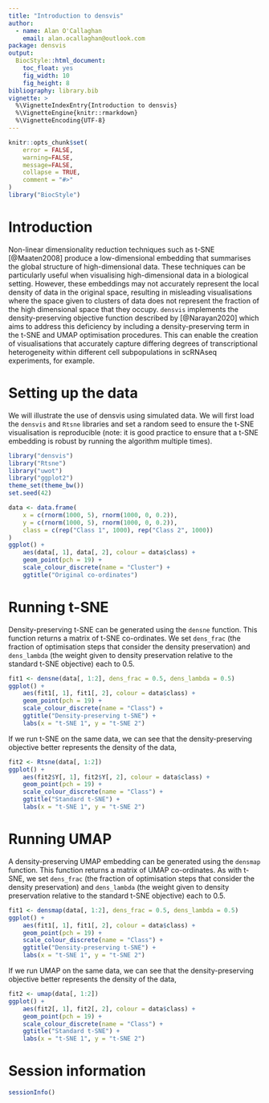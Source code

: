 ```yaml
---
title: "Introduction to densvis"
author:
  - name: Alan O'Callaghan
    email: alan.ocallaghan@outlook.com
package: densvis
output:
  BiocStyle::html_document:
    toc_float: yes
    fig_width: 10
    fig_height: 8
bibliography: library.bib
vignette: >
  %\VignetteIndexEntry{Introduction to densvis}
  %\VignetteEngine{knitr::rmarkdown}
  %\VignetteEncoding{UTF-8}
---
```


```r
knitr::opts_chunk$set(
    error = FALSE,
    warning=FALSE,
    message=FALSE,
    collapse = TRUE,
    comment = "#>"
)
library("BiocStyle")
```


# Introduction

Non-linear dimensionality reduction techniques such as t-SNE [@Maaten2008]
produce a low-dimensional embedding that summarises the global structure
of high-dimensional data. These techniques can be particularly
useful when visualising high-dimensional data in a biological setting.
However, these embeddings may not accurately represent the local density
of data in the original space, resulting in misleading visualisations where
the space given to clusters of data does not represent the fraction of the
high dimensional space that they occupy.
`densvis` implements the density-preserving objective function described by
[@Narayan2020] which aims to address this deficiency by including a 
density-preserving term in the t-SNE and UMAP optimisation procedures.
This can enable the creation of visualisations that accurately capture 
differing degrees of transcriptional heterogeneity within different cell 
subpopulations in scRNAseq experiments, for example.

# Setting up the data

We will illustrate the use of densvis
using simulated data.
We will first load the `densvis` and `Rtsne` libraries 
and set a random seed to ensure the t-SNE visualisation is reproducible
(note: it is good practice to ensure that a t-SNE embedding is robust
by running the algorithm multiple times).


```r
library("densvis")
library("Rtsne")
library("uwot")
library("ggplot2")
theme_set(theme_bw())
set.seed(42)
```

```r
data <- data.frame(
    x = c(rnorm(1000, 5), rnorm(1000, 0, 0.2)),
    y = c(rnorm(1000, 5), rnorm(1000, 0, 0.2)),
    class = c(rep("Class 1", 1000), rep("Class 2", 1000))
)
ggplot() +
    aes(data[, 1], data[, 2], colour = data$class) +
    geom_point(pch = 19) +
    scale_colour_discrete(name = "Cluster") +
    ggtitle("Original co-ordinates")
```

# Running t-SNE

Density-preserving t-SNE can be generated using the `densne`
function. This function returns a matrix of t-SNE co-ordinates.
We set `dens_frac` (the fraction of optimisation steps that consider
the density preservation) and `dens_lambda` (the weight given to density
preservation relative to the standard t-SNE objective) each to 0.5.

```r
fit1 <- densne(data[, 1:2], dens_frac = 0.5, dens_lambda = 0.5)
ggplot() +
    aes(fit1[, 1], fit1[, 2], colour = data$class) +
    geom_point(pch = 19) +
    scale_colour_discrete(name = "Class") +
    ggtitle("Density-preserving t-SNE") +
    labs(x = "t-SNE 1", y = "t-SNE 2")
```

If we run t-SNE on the same data, we can see that the density-preserving
objective better represents the density of the data, 

```r
fit2 <- Rtsne(data[, 1:2])
ggplot() +
    aes(fit2$Y[, 1], fit2$Y[, 2], colour = data$class) +
    geom_point(pch = 19) +
    scale_colour_discrete(name = "Class") +
    ggtitle("Standard t-SNE") +
    labs(x = "t-SNE 1", y = "t-SNE 2")
```



# Running UMAP

A density-preserving UMAP embedding can be generated using the `densmap`
function. This function returns a matrix of UMAP co-ordinates. As with t-SNE,
we set `dens_frac` (the fraction of optimisation steps that consider
the density preservation) and `dens_lambda` (the weight given to density
preservation relative to the standard t-SNE objective) each to 0.5.

```r
fit1 <- densmap(data[, 1:2], dens_frac = 0.5, dens_lambda = 0.5)
ggplot() +
    aes(fit1[, 1], fit1[, 2], colour = data$class) +
    geom_point(pch = 19) +
    scale_colour_discrete(name = "Class") +
    ggtitle("Density-preserving t-SNE") +
    labs(x = "t-SNE 1", y = "t-SNE 2")
```

If we run UMAP on the same data, we can see that the density-preserving
objective better represents the density of the data, 

```r
fit2 <- umap(data[, 1:2])
ggplot() +
    aes(fit2[, 1], fit2[, 2], colour = data$class) +
    geom_point(pch = 19) +
    scale_colour_discrete(name = "Class") +
    ggtitle("Standard t-SNE") +
    labs(x = "t-SNE 1", y = "t-SNE 2")
```


# Session information {.unnumbered}

```r
sessionInfo()
```
